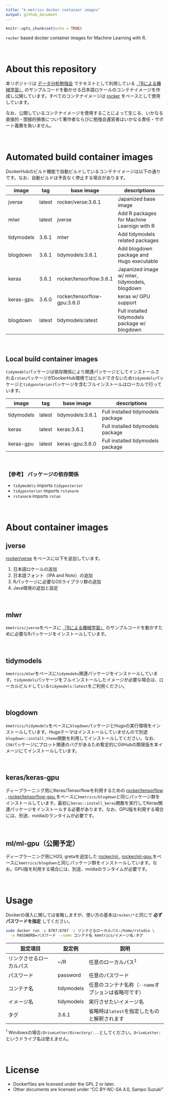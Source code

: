 ```yaml
---
title: "k-metrics docker container images"
output: github_document
---
```


```r
knitr::opts_chunk$set(echo = TRUE)
```

`rocker` based docker container images for Machine Learning with R.

　  

# About this repository
本リポジトリは [データ分析勉強会](https://sites.google.com/site/kantometrics/2019) でテキストとして利用している [『Rによる機械学習』](https://www.shoeisha.co.jp/book/detail/9784798145112) のサンプルコードを動かせる日本語ロケールのコンテナイメージを作成し公開しています。すべてのコンテナイメージは [rocker](https://hub.docker.com/u/rocker) をベースとして使用しています。

なお、公開しているコンテナイメージを使用することによって生じる、いかなる直接的・間接的損害について著作者ならびに勉強会運営者はいかなる責任・サポート義務を負いません。

　  

# Automated build container images
DockerHubのビルド機能で自動ビルドしているコンテナイメージは以下の通りです。なお、自動ビルドは予告なく停止する場合があります。

image      | tag    |  base image   | descriptions
-----------|--------|---------------|------------------------------------------
jverse     | latest | rocker/verse:3.6.1 | Japanized base image
mlwr       | latest | jverse       | Add R packages for Machine Learnign with R 
tidymodels | 3.6.1  | mlwr         | Add tidymodels related packages
blogdown   | 3.6.1  | tidymodels:3.6.1 | Add blogdown package and Hugo executable
keras      | 3.6.1  | rocker/tensorflow:3.6.1 | Japanized image w/ mlwr, tidymodels, blogdown
keras-gpu  | 3.6.0  | rocker/tensorflow-gpu:3.6.0 | keras w/ GPU support
blogdown   | latest | tidymodels:latest | Full installed tidymodels package w/ blogdown

　  

## Local build container images
`tidymodels`パッケージは依存関係により関連パッケージとしてインストールされる`rstan`パッケージがDockerHub環境ではビルドできないため`tidymodels`パッケージと`tidyposterior`パッケージを含むフルインストールはローカルで行っています。

image      | tag    |  base image   | descriptions                               
-----------|--------|---------------|------------------------------------------
tidymodels | latest | tidymodels:3.6.1  | Full installed tidymodels package
keras      | latest | keras:3.6.1       | Full installed tidymodels package
keras-gpu  | latest | keras-gpu:3.6.0   | Full installed tidymodels package

　  

### 【参考】 パッケージの依存関係
* `tidymodels` imports `tidyposterior`  
* `tidyposterior` imports `rstanarm`  
* `rstanarm` imports `rstan`

　  

# About container images

## jverse
[rocker/verse](https://hub.docker.com/r/rocker/verse) をベースに以下を追加しています。

1. 日本語ロケールの追加
1. 日本語フォント（IPA and Noto）の追加
1. Rパッケージに必要なOSライブラリ群の追加
1. Java環境の追加と設定

　  

## mlwr
`kmetrics/jverse`をベースに [『Rによる機械学習』](https://www.shoeisha.co.jp/book/detail/9784798145112) のサンプルコードを動かすために必要なRパッケージをインストールしています。

　  

## tidymodels
`kmetrics/mlwr`をベースに`tidymodeks`関連パッケージをインストールしています。`tidymodels`パッケージをフルインストールしたイメージが必要な場合は、ローカルビルドしている`tidymodels:latest`をご利用ください。

　  

## blogdown
`kmetrics/tidymodels`をベースに`blogdown`パッケージとHugoの実行環境をインストールしています。Hugoテーマはインストールしていませんので別途`blogdown::install_theme`関数を利用してインストールしてください。なお、`C50`パッケージにプロット関連のバグがあるため暫定的にGitHubの開発版を本イメージにてインストールしています。  

　  

## keras/keras-gpu
ディープラーニング用にKeras/Tensorflowを利用するための [rocker/tensorflow <i class="fa fa-external-link"></i>](https://hub.docker.com/r/rocker/tensorflow){target="_blank" title="DockerHub"}, [rocker/tensorflow-gpu <i class="fa fa-external-link"></i>](https://hub.docker.com/r/rocker/tensorflow-gpu){target="_blank" title="DockerHub"} をベースに`kmetrics/blogdown`と同じパッケージ群をインストールしています。最初に`keras::install_keras`関数を実行してKeras関連パッケージをインストールする必要があります。なお、GPU版を利用する場合には、別途、nvidiaのランタイムが必要です。

　  

## ml/ml-gpu（公開予定）
ディープラーニング用にH20, gretaを追加した [rocker/ml <i class="fa fa-external-link"></i>](https://hub.docker.com/r/rocker/ml){target="_blank" title="DockerHub"}, [rocker/ml-gpu <i class="fa fa-external-link"></i>](https://hub.docker.com/r/rocker/ml-gpu){target="_blank" title="DockerHub"} をベースに`kmetrics/blogdown`と同じパッケージ群をインストールしています。なお。GPU版を利用する場合には、別途、nvidiaのランタイムが必要です。

　  

# Usage
Dockerの導入に関しては省略しますが、使い方の基本は`rocker/*`と同じで **必ずパスワードを指定** してください。

```bash
sudo docker run -p 8787:8787 -v リンクさるローカルパス:/home/rstudio \
  -e PASSWORD=パスワード --name コンテナ名 kmetrics/イメージ名:タグ
```


設定項目                 | 設定例      | 説明
-------------------------|-------------|---------------------------------------
リンクさせるローカルパス | ~/R         | 任意のローカルパス^1^
パスワード               | password    | 任意のパスワード
コンテナ名               | tidymodels  | 任意のコンテナ名称（`--name`オプションは省略可です）
イメージ名               | tidymodels  | 実行させたいイメージ名
タグ                     | 3.6.1       | 省略時は`latest`を指定したものと解釈されます

^1^ Windowsの場合`/DriveLetter/Directory/...`としてください。`DriveLetter:`というドライブ名は使えません。

　  

# License
* Dockerfiles are licensed under the GPL 2 or later.  
* Other documents are licensed under "CC BY-NC-SA 4.0, Sampo Suzuki" 
